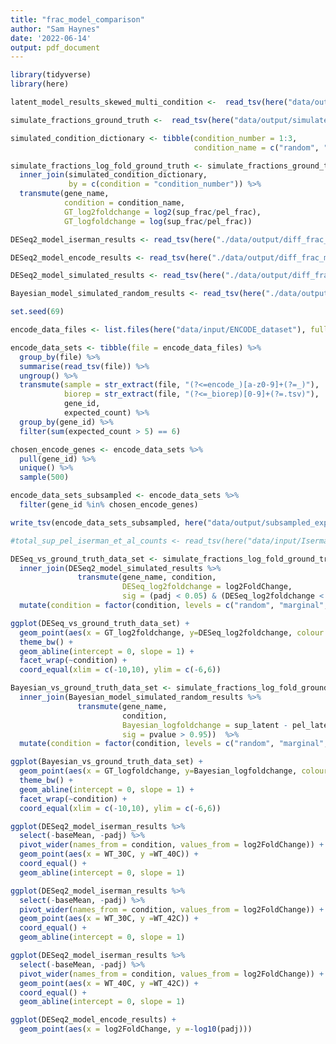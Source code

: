 ```yaml
---
title: "frac_model_comparison"
author: "Sam Haynes"
date: '2022-06-14'
output: pdf_document
---
```


```r
library(tidyverse)
library(here)

latent_model_results_skewed_multi_condition <-  read_tsv(here("data/output/diff_frac_models/latent_model_skewed_multi_condition_count.tsv"))

simulate_fractions_ground_truth <-  read_tsv(here("data/output/simulated_counts/sup_pel_noiseless_fractions.tsv")) 

simulated_condition_dictionary <- tibble(condition_number = 1:3,
                                         condition_name = c("random", "marginal", "specific"))

simulate_fractions_log_fold_ground_truth <- simulate_fractions_ground_truth %>%
  inner_join(simulated_condition_dictionary,
             by = c(condition = "condition_number")) %>%
  transmute(gene_name, 
            condition = condition_name, 
            GT_log2foldchange = log2(sup_frac/pel_frac), 
            GT_logfoldchange = log(sup_frac/pel_frac))

DESeq2_model_iserman_results <- read_tsv(here("./data/output/diff_frac_models/DESeq2_iserman_counts.tsv"))

DESeq2_model_encode_results <- read_tsv(here("./data/output/diff_frac_models/DESeq2_encode_counts.tsv"))

DESeq2_model_simulated_results <- read_tsv(here("./data/output/diff_frac_models/DESeq2_simulated_counts.tsv"))

Bayesian_model_simulated_random_results <- read_tsv(here("./data/output/diff_frac_models/bayesian_simulated_result.tsv"))
```

```r
set.seed(69)

encode_data_files <- list.files(here("data/input/ENCODE_dataset"), full.names = TRUE)

encode_data_sets <- tibble(file = encode_data_files) %>%
  group_by(file) %>%
  summarise(read_tsv(file)) %>%
  ungroup() %>%
  transmute(sample = str_extract(file, "(?<=encode_)[a-z0-9]+(?=_)"),
            biorep = str_extract(file, "(?<=_biorep)[0-9]+(?=.tsv)"),
            gene_id,
            expected_count) %>%
  group_by(gene_id) %>%
  filter(sum(expected_count > 5) == 6)

chosen_encode_genes <- encode_data_sets %>%
  pull(gene_id) %>%
  unique() %>%
  sample(500)

encode_data_sets_subsampled <- encode_data_sets %>%
  filter(gene_id %in% chosen_encode_genes)

write_tsv(encode_data_sets_subsampled, here("data/output/subsampled_experimental_counts/ENCODE_dataset_subsampled.tsv"))

#total_sup_pel_iserman_et_al_counts <- read_tsv(here("data/input/Iserman_et_al_dataset/full_transcript_counts.txt"))
```

```r
DESeq_vs_ground_truth_data_set <- simulate_fractions_log_fold_ground_truth %>%
  inner_join(DESeq2_model_simulated_results %>%
               transmute(gene_name, condition, 
                         DESeq_log2foldchange = log2FoldChange, 
                         sig = (padj < 0.05) & (DESeq_log2foldchange < 0))) %>%
  mutate(condition = factor(condition, levels = c("random", "marginal", "specific")))

ggplot(DESeq_vs_ground_truth_data_set) +
  geom_point(aes(x = GT_log2foldchange, y=DESeq_log2foldchange, colour = sig)) +
  theme_bw() +
  geom_abline(intercept = 0, slope = 1) +
  facet_wrap(~condition) +
  coord_equal(xlim = c(-10,10), ylim = c(-6,6))
```

```r
Bayesian_vs_ground_truth_data_set <- simulate_fractions_log_fold_ground_truth %>%
  inner_join(Bayesian_model_simulated_random_results %>%
               transmute(gene_name, 
                         condition,
                         Bayesian_logfoldchange = sup_latent - pel_latent, 
                         sig = pvalue > 0.95))  %>%
  mutate(condition = factor(condition, levels = c("random", "marginal", "specific")))

ggplot(Bayesian_vs_ground_truth_data_set) +
  geom_point(aes(x = GT_logfoldchange, y=Bayesian_logfoldchange, colour = sig)) +
  theme_bw() +
  geom_abline(intercept = 0, slope = 1) +
  facet_wrap(~condition) +
  coord_equal(xlim = c(-10,10), ylim = c(-6,6))
```

```r

ggplot(DESeq2_model_iserman_results %>%
  select(-baseMean, -padj) %>%
  pivot_wider(names_from = condition, values_from = log2FoldChange)) +
  geom_point(aes(x = WT_30C, y =WT_40C)) +
  coord_equal() +
  geom_abline(intercept = 0, slope = 1)

ggplot(DESeq2_model_iserman_results %>%
  select(-baseMean, -padj) %>%
  pivot_wider(names_from = condition, values_from = log2FoldChange)) +
  geom_point(aes(x = WT_30C, y =WT_42C)) +
  coord_equal() +
  geom_abline(intercept = 0, slope = 1)

ggplot(DESeq2_model_iserman_results %>%
  select(-baseMean, -padj) %>%
  pivot_wider(names_from = condition, values_from = log2FoldChange)) +
  geom_point(aes(x = WT_40C, y =WT_42C)) +
  coord_equal() +
  geom_abline(intercept = 0, slope = 1)
```

```r

ggplot(DESeq2_model_encode_results) +
  geom_point(aes(x = log2FoldChange, y =-log10(padj))) 

```